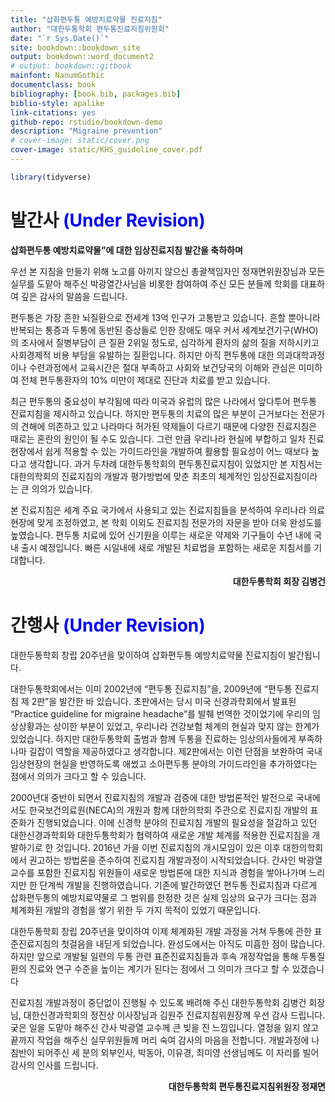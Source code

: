 ```yaml
--- 
title: "삽화편두통 예방치료약물 진료지침"
author: "대한두통학회 편두통진료지침위원회"
date: "`r Sys.Date()`"
site: bookdown::bookdown_site
output: bookdown::word_document2
# output: bookdown::gitbook
mainfont: NanumGothic
documentclass: book
bibliography: [book.bib, packages.bib]
biblio-style: apalike
link-citations: yes
github-repo: rstudio/bookdown-demo
description: "Migraine prevention"
# cover-image: static/cover.png
cover-image: static/KHS_guideline_cover.pdf
---
```


```r
library(tidyverse)
```

\frontmatter

<!-- # 머리말 {-} -->

# 발간사 <span style="color:blue;"> (Under Revision) </span> {-}

**삽화편두통 예방치료약물”에 대한 임상진료지침 발간을 축하하며**

우선 본 지침을 만들기 위해 노고를 아끼지 않으신 총괄책임자인 정재면위원장님과 모든 실무를 도맡아 해주신 박광열간사님을 비롯한 참여하여 주신 모든 분들께 학회를 대표하여 깊은 감사의 말씀을 드립니다. 

편두통은 가장 흔한 뇌질환으로 전세계 13억 인구가 고통받고 있습니다. 흔할 뿐아니라 반복되는 통증과 두통에 동반된 증상들로 인한 장애도 매우 커서 세계보건기구(WHO)의 조사에서 질병부담이 큰 질환 2위일 정도로, 심각하게 환자의 삶의 질을 저하시키고 사회경제적 비용 부담을 유발하는 질환입니다. 하지만 아직 편두통에 대한 의과대학과정이나 수련과정에서 교육시간은 절대 부족하고 사회와 보건당국의 이해와 관심은 미미하여 전체 편두통환자의 10% 미만이 제대로 진단과 치료를 받고 있습니다. 

최근 편두통의 중요성이 부각됨에 따라 미국과 유럽의 많은 나라에서 앞다투어 편두통 진료지침을 제시하고 있습니다. 하지만 편두통의 치료의 많은 부분이 근거보다는 전문가의 견해에 의존하고 있고 나라마다 허가된 약제들이 다르기 때문에 다양한 진료지침은 때로는 혼란의 원인이 될 수도 있습니다. 그런 만큼 우리나라 현실에 부합하고 일차 진료현장에서 쉽게 적용할 수 있는 가이드라인을 개발하여 활용할 필요성이 어느 때보다 높다고 생각합니다. 과거 두차례 대한두통학회의 편두통진료지침이 있었지만 본 지침서는 대한의학회의 진료지침의 개발과 평가방법에 맞춘 최초의 체계적인 임상진료지침이라는 큰 의의가 있습니다.
 
본 진료지침은 세계 주요 국가에서 사용되고 있는 진료지침들을 분석하여 우리나라 의료 현장에 맞게 조정하였고, 본 학회 이외도 진료지침 전문가의 자문을 받아 더욱 완성도를 높였습니다. 편두통 치료에 있어 신기원을 이루는 새로운 약제와 기구들이 수년 내에 국내 출시 예정입니다. 빠른 시일내에 새로 개발된 치료법을 포함하는 새로운 지침서를 기대합니다.

<div style="text-align: right"> **대한두통학회 회장 김병건** </div>


# 간행사 <span style="color:blue;"> (Under Revision) </span> {-}

대한두통학회 창립 20주년을 맞이하여 삽화편두통 예방치료약물 진료지침이 발간됩니다.

대한두통학회에서는 이미 2002년에 “편두통 진료지침”을, 2009년에 “편두통 진료지침 제 2판”을 발간한 바 있습니다. 초판에서는 당시 미국 신경과학회에서 발표된 “Practice guideline for migraine headache”를 발췌 번역한 것이었기에 우리의 임상상황과는 상이한 부분이 있었고, 우리나라 건강보험 체계의 현실과 맞지 않는 한계가 있었습니다. 하지만 대한두통학회 출범과 함께 두통을 진료하는 임상의사들에게 부족하나마 길잡이 역할을 제공하였다고 생각합니다. 제2판에서는 이런 단점을 보완하여 국내 임상현장의 현실을 반영하도록 애썼고 소아편두통 분야의 가이드라인을 추가하였다는 점에서 의의가 크다고 할 수 있습니다.

2000년대 중반이 되면서 진료지침의 개발과 검증에 대한 방법론적인 발전으로 국내에서도 한국보건의료원(NECA)의 개원과 함께 대한의학회 주관으로 진료지침 개발의 표준화가 진행되었습니다. 이에 신경학 분야의 진료지침 개발의 필요성을 절감하고 있던 대한신경과학회와 대한두통학회가 협력하여 새로운 개발 체계를 적용한 진료지침을 개발하기로 한 것입니다. 2016년 가을 이번 진료지침의 개시모임이 있은 이후 대한의학회에서 권고하는 방법론을 준수하여 진료지침 개발과정이 시작되었습니다. 간사인 박광열 교수를 포함한 진료지침 위원들이 새로운 방법론에 대한 지식과 경험을 쌓아나가며 느리지만 한 단계씩 개발을 진행하였습니다. 기존에 발간하였던 편두통 진료지침과 다르게 삽화편두통의 예방치료약물로 그 범위를 한정한 것은 실제 임상의 요구가 크다는 점과 체계화된 개발의 경험을 쌓기 위한 두 가지 목적이 있었기 때문입니다. 

대한두통학회 창립 20주년을 맞이하여 이제 체계화된 개발 과정을 거쳐 두통에 관한 표준진료지침의 첫걸음을 내딛게 되었습니다. 완성도에서는 아직도 미흡한 점이 많습니다. 하지만 앞으로 개발될 일련의 두통 관련 표준진료지침들과 후속 개정작업을 통해 두통질환의 진료와 연구 수준을 높이는 계기가 된다는 점에서 그 의미가 크다고 할 수 있겠습니다

진료지침 개발과정이 중단없이 진행될 수 있도록 배려해 주신 대한두통학회 김병건 회장님, 대한신경과학회의 정진상 이사장님과 김원주 진료지침위원장께 우선 감사 드립니다. 궂은 일을 도맡아 해주신 간사 박광열 교수께 큰 빚을 진 느낌입니다. 열정을 잃지 않고 끝까지 작업을 해주신 실무위원들께 머리 숙여 감사의 마음을 전합니다. 개발과정에 나침반이 되어주신 세 분의 외부인사, 박동아, 이유경, 최미영 선생님께도 이 자리를 빌어 감사의 인사를 드립니다.


<div style="text-align: right"> **대한두통학회 편두통진료지침위원장 정재면** </div>
